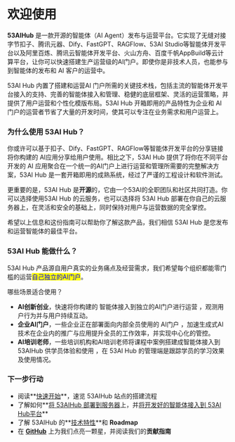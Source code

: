 # 欢迎使用

**53AIHub** 是一款开源的智能体（AI Agent）发布与运营平台。它实现了无缝对接字节扣子、腾讯元器、Dify、FastGPT、RAGFlow、53AI Studio等智能体开发平台以及阿里百炼、腾讯云智能体开发平台、火山方舟、百度千帆AppBuild等云计算平台，让你可以快速搭建生产运营级的AI门户。即使你是非技术人员，也能参与到智能体的发布和 AI 客户的运营中。

53AI Hub 内置了搭建和运营AI 门户所需的关键技术栈，包括主流的智能体开发平台接入的支持、完善的智能体接入和管理、稳健的底层框架、灵活的运营策略，并提供了用户运营和个性化模版布局。53AI Hub 开箱即用的产品特性为企业和 AI 门户的运营者节省了大量的开发时间，使其可以专注在业务需求和用户运营上。

### 为什么使用 53AI Hub？

你或许可以基于扣子、Dify、FastGPT、RAGFlow等智能体开发平台的分享链接将你构建的 AI应用分享给用户使用。相比之下，53AI Hub 提供了将你在不同平台开发的 AI 应用聚合在一个统一的AI门户上进行运营和管理所需要的完整解决方案，53AI Hub 是一套开箱即用的成熟系统，经过了严谨的工程设计和软件测试。

更重要的是，53AI Hub 是**开源**的，它由一个53AI的全职团队和社区共同打造。你可以选择使用53AI Hub 的云服务，也可以选择将 53AI Hub 部署在你自己的云服务器上，在灵活和安全的基础上，同时保持对用户与运营数据的完全掌控。

希望以上信息和这份指南可以帮助你了解这款产品，我们相信 53AI Hub 是您发布和运营智能体的最佳平台。

### 53AI Hub 能做什么？

53AI Hub 产品源自用户真实的业务痛点及经营需求，我们希望每个组织都能零门槛的运营<mark style="color:blue;">自己独立的AI门户</mark>。

哪些场景适合使用？

* **AI创新创业**，快速将你构建的 智能体接入到独立的AI门户进行运营 ，观测用户行为并与用户持续互动。
* **企业AI门户**，一些企业正在部署面向内部全员使用的 AI门户 ，加速生成式AI技术在企业内的推广与应用提升全员的工作效率，并实现中心化的管控。
* **AI培训老师**，一些培训机构和AI培训老师将课程中案例搭建成智能体接入到 53AIHub 供学员体验和使用 ，在 53AI Hub 的管理端是跟踪学员的学习效果及使用情况。

### 下一步行动

* 阅读\*\*[快速开始](guides/application-orchestrate/creating-an-application.md)\*\*，速览 53AIHub 站点的搭建流程
* 了解如何*\*[将 53AIHub 部署到服务器](getting-started/install-self-hosted/)上，并[将开发好的智能体接入到 53AI Hub平台](guides/model-configuration/)\*\*
* 了解 53AIHub 的\*\*[技术特性](getting-started/readme/features-and-specifications.md)\*\*和 **Roadmap**
* 在 **[GitHub](https://github.com/53ai/53aihub)** 上为我们点亮一颗星，并阅读我们的**贡献指南**
